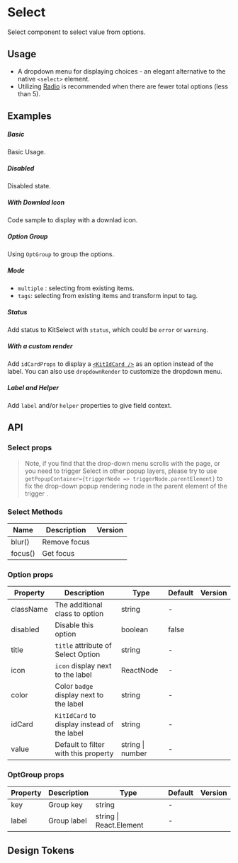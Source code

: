 
<Meta of={KitSelectStories} />

# Select

Select component to select value from options.

## Usage

- A dropdown menu for displaying choices - an elegant alternative to the native `<select>` element.
- Utilizing [Radio](/components/radio/) is recommended when there are fewer total options (less than 5).

## Examples

##### Basic
Basic Usage.

<CustomCanvas content={Examples.Basic} source={Sources.Basic} id="select-basic" />

##### Disabled
Disabled state.

<CustomCanvas content={Examples.Disabled} source={Sources.Disabled} id="select-disabled" />

##### With Downlad Icon
Code sample to display with a downlad icon.

<CustomCanvas content={Examples.Download} source={Sources.Download} id="select-download-icon" />

##### Option Group
Using `OptGroup` to group the options.

<CustomCanvas content={Examples.Group} source={Sources.Group} id="select-group" />

##### Mode
- `multiple` : selecting from existing items.
- `tags`: selecting from existing items and transform input to tag.

<CustomCanvas content={Examples.Multipleandtags} source={Sources.Multipleandtags} id="select-multiple-tags" />

##### Status
Add status to KitSelect with `status`, which could be `error` or `warning`.

<CustomCanvas content={Examples.Status} source={Sources.Status} id="select-status" />

##### With a custom render
Add `idCardProps` to display a [`<KitIdCard />`](/docs/design-system-datadisplay-idcard--docs) as an option instead of the label. You can also use `dropdownRender` to customize the dropdown menu.

<CustomCanvas content={Examples.CustomRender} source={Sources.CustomRender} id="select-custom-render" />

##### Label and Helper

Add `label` and/or `helper` properties to give field context.

<CustomCanvas content={Examples.Wrapper} source={Sources.Wrapper} id="select-wrapper" />

## API

<Canvas of={KitSelectStories.Api} />

<Controls of={KitSelectStories.Api} />

### Select props

> Note, if you find that the drop-down menu scrolls with the page, or you need to trigger Select in other popup layers, please try to use `getPopupContainer={triggerNode => triggerNode.parentElement}` to fix the drop-down popup rendering node in the parent element of the trigger .

### Select Methods

| Name    | Description  | Version |
| ------- | ------------ | ------- |
| blur()  | Remove focus |         |
| focus() | Get focus    |         |

### Option props

| Property  | Description                                   | Type             | Default | Version |
| --------- | --------------------------------------------- | ---------------- | ------- | ------- |
| className | The additional class to option                | string           | -       |         |
| disabled  | Disable this option                           | boolean          | false   |         |
| title     | `title` attribute of Select Option            | string           | -       |         |
| icon      | `icon` display next to the label              | ReactNode        | -       |         |
| color     | Color `badge` display next to the label       | string           | -       |         |
| idCard    | `KitIdCard` to display instead of the label   | string           | -       |         |
| value     | Default to filter with this property          | string \| number | -       |         |

### OptGroup props

| Property | Description | Type                    | Default | Version |
| -------- | ----------- | ----------------------- | ------- | ------- |
| key      | Group key   | string                  | -       |         |
| label    | Group label | string \| React.Element | -       |         |


## Design Tokens

<DesignTokens path="components.Select" tokens={fields?.components?.Select} />